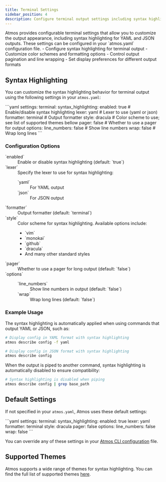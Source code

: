 ```yaml
---
title: Terminal Settings
sidebar_position: 4
description: Configure terminal output settings including syntax highlighting
---
```



<Intro>
Atmos provides configurable terminal settings that allow you to customize the output appearance, including syntax highlighting for YAML and JSON outputs. These settings can be configured in your `atmos.yaml` configuration file.
</Intro>

<KeyPoints>
- Configure syntax highlighting for terminal output
- Customize color schemes and formatting options
- Control output pagination and line wrapping
- Set display preferences for different output formats
</KeyPoints>

## Syntax Highlighting

You can customize the syntax highlighting behavior for terminal output using the following settings in your `atmos.yaml`:

<File title="atmos.yaml">
```yaml
settings:
  terminal:
    syntax_highlighting:
      enabled: true         # Enable/disable syntax highlighting
      lexer: yaml           # Lexer to use (yaml or json)
      formatter: terminal   # Output formatter
      style: dracula        # Color scheme to use; see list of supported themes bellow
      pager: false          # Whether to use a pager for output
      options:
        line_numbers: false # Show line numbers
        wrap: false         # Wrap long lines
```
</File>

### Configuration Options

<dl>
  <dt>`enabled`</dt>
  <dd>Enable or disable syntax highlighting (default: `true`)</dd>
  
  <dt>`lexer`</dt>
  <dd>Specify the lexer to use for syntax highlighting:
    <dl>
      <dt>`yaml`</dt>
      <dd>For YAML output</dd>
      <dt>`json`</dt>
      <dd>For JSON output</dd>
    </dl>
  </dd>
  
  <dt>`formatter`</dt>
  <dd>Output formatter (default: `terminal`)</dd>
  
  <dt>`style`</dt>
  <dd>Color scheme for syntax highlighting. Available options include:
    <ul>
      <li>`vim`</li>
      <li>`monokai`</li>
      <li>`github`</li>
      <li>`dracula`</li>
      <li>And many other standard styles</li>
    </ul>
  </dd>
  
  <dt>`pager`</dt>
  <dd>Whether to use a pager for long output (default: `false`)</dd>
  
  <dt>`options`</dt>
  <dd>
    <dl>
      <dt>`line_numbers`</dt>
      <dd>Show line numbers in output (default: `false`)</dd>
      <dt>`wrap`</dt>
      <dd>Wrap long lines (default: `false`)</dd>
    </dl>
  </dd>
</dl>

### Example Usage

The syntax highlighting is automatically applied when using commands that output YAML or JSON, such as:

```bash
# Display config in YAML format with syntax highlighting
atmos describe config -f yaml

# Display config in JSON format with syntax highlighting
atmos describe config
```

<Note>
When the output is piped to another command, syntax highlighting is automatically disabled to ensure compatibility:

```bash
# Syntax highlighting is disabled when piping
atmos describe config | grep base_path
```
</Note>

## Default Settings

If not specified in your `atmos.yaml`, Atmos uses these default settings:

<File title="atmos.yaml">
```yaml
settings:
  terminal:
    syntax_highlighting:
      enabled: true
      lexer: yaml
      formatter: terminal
      style: dracula
      pager: false
      options:
        line_numbers: false
        wrap: false
```
</File>

You can override any of these settings in your [Atmos CLI configuration](/cli/configuration) file. 

## Supported Themes

Atmos supports a wide range of themes for syntax highlighting. You can find the full list of supported themes [here](https://xyproto.github.io/splash/docs/).
